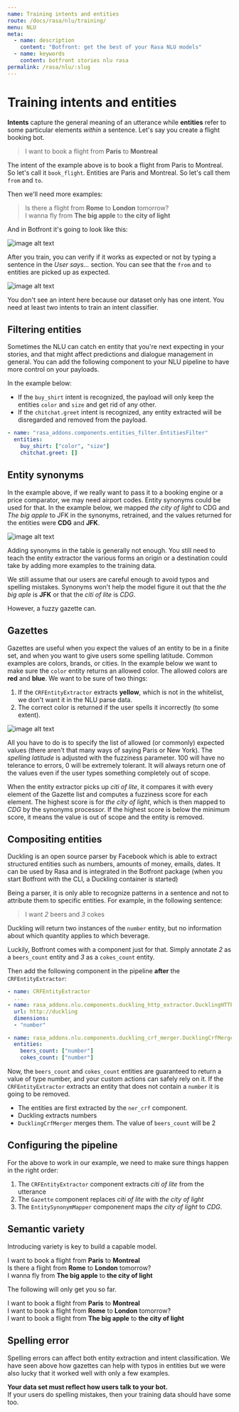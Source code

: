 ```yaml
---
name: Training intents and entities
route: /docs/rasa/nlu/training/
menu: NLU
meta:
  - name: description
    content: "Botfront: get the best of your Rasa NLU models"
  - name: keywords
    content: botfront stories nlu rasa
permalink: /rasa/nlu/:slug
---
```


# Training intents and entities

**Intents** capture the general meaning of an utterance while **entities** refer to some particular elements _within_ a sentence. Let's say you create a flight booking bot.

> I want to book a flight from **Paris** to **Montreal**

The intent of the example above is to book a flight from Paris to Montreal. So let's call it `book_flight`. Entities are Paris and Montreal. So let's call them `from` and `to`.

Then we'll need more examples:

> Is there a flight from **Rome** to **London** tomorrow?\
> I wanna fly from **The big apple** to **the city of light**

And in Botfront it's going to look like this:

![image alt text](../../../images/nlu_training_11.png)

After you train, you can verify if it works as expected or not by typing a sentence in the _User says..._ section. You can see that the `from` and `to` entities are picked up as expected.

![image alt text](../../../images/nlu_training_12.png)

<Important type="tip" title="NOTE">

You don't see an intent here because our dataset only has one intent. You need at least two intents to train an intent classifier.

</Important>

## Filtering entities

Sometimes the NLU can catch en entity that you're next expecting in your stories, and that might affect predictions and dialogue management in general.
You can add the following component to your NLU pipeline to have more control on your payloads.

In the example below:

- If the `buy_shirt` intent is recognized, the payload will only keep the entities `color` and `size` and get rid of any other.
- If the `chitchat.greet` intent is recognized, any entity extracted will be disregarded and removed from the payload.

```yaml
- name: "rasa_addons.components.entities_filter.EntitiesFilter"
  entities:
    buy_shirt: ["color", "size"]
    chitchat.greet: []
```

## Entity synonyms

In the example above, if we really want to pass it to a booking engine or a price comparator, we may need airport codes. Entity synonyms could be used for that. In the example below, we mapped _the city of light_ to CDG and _The big apple_ to JFK in the synonyms, retrained, and the values returned for the entities were **CDG** and **JFK**.

![image alt text](../../../images/nlu_training_8.png)

<Important type="tip">

Adding synonyms in the table is generally not enough. You still need to teach the entity extractor the various forms an origin or a destination could take by adding more examples to the training data.

</Important>

We still assume that our users are careful enough to avoid typos and spelling mistakes. Synonyms won't help the model figure it out that the _the big aple_ is **JFK** or that the _citi of lite_ is _CDG_.

However, a fuzzy gazette can.

## Gazettes

Gazettes are useful when you expect the values of an entity to be in a finite set, and when you want to give users some spelling latitude. Common examples are colors, brands, or cities.
In the example below we want to make sure the `color` entity returns an allowed color. The allowed colors are **red** and **blue**. We want to be sure of two things:

1. If the `CRFEntityExtractor` extracts **yellow**, which is not in the whitelist, we don't want it in the NLU parse data.
2. The correct color is returned if the user spells it incorrectly (to some extent).

![image alt text](../../../images/nlu_training_13.png)

All you have to do is to specify the list of allowed (or commonly) expected values (there aren't that many ways of saying Paris or New York). The _spelling latitude_ is adjusted with the fuzziness parameter. 100 will have no telerance to errors, 0 will be extremely tolerant. It will always return one of the values even if the user types something completely out of scope.

<Important type="tip" title="NOTE">

When the entity extractor picks up _citi of lite_, it compares it with every element of the Gazette list and computes a fuzziness score for each element. The highest score is for _the city of light_, which is then mapped to _CDG_ by the synonyms processor. If the highest score is below the minimum score, it means the value is out of scope and the entity is removed.

</Important>

## Compositing entities

Duckling is an open source parser by Facebook which is able to extract structured entities such as numbers, amounts of money, emails, dates. It can be used by Rasa and is integrated in the Botfront package (when you start Botfront with the CLI, a Duckling container is started)

Being a parser, it is only able to recognize patterns in a sentence and not to attribute them to specific entities. For example, in the following sentence:

> I want _2_ beers and _3_ cokes

Duckling will return two instances of the `number` entity, but no information about which quantity applies to which beverage.

Luckily, Botfront comes with a component just for that. Simply annotate _2_ as a `beers_count` entity and _3_ as a `cokes_count` entity.

Then add the following component in the pipeline **after** the `CRFEntityExtractor`:

```yaml
- name: CRFEntityExtractor
  ...
- name: rasa_addons.nlu.components.duckling_http_extractor.DucklingHTTPExtractor
  url: http://duckling
  dimensions:
  - "number"

- name: rasa_addons.nlu.components.duckling_crf_merger.DucklingCrfMerger
  entities:
    beers_count: ["number"]
    cokes_count: ["number"]
```

Now, the `beers_count` and `cokes_count` entities are guaranteed to return a value of type number, and your custom actions can safely rely on it. If the `CRFEntityExtractor` extracts an entity that does not contain a `number` it is going to be removed.

<Important type="tip" title="The order is important">

- The entities are first extracted by the `ner_crf` component.
- Duckling extracts numbers
- `DucklingCrfMerger` merges them. The value of `beers_count` will be 2

</Important>

## Configuring the pipeline

For the above to work in our example, we need to make sure things happen in the right order:

1. The `CRFEntityExtractor` component extracts _citi of lite_ from the utterance
2. The `Gazette` component replaces _citi of lite_ with _the city of light_
3. The `EntitySynonymMapper` componenent maps _the city of light_ to _CDG_.

## Semantic variety

Introducing variety is key to build a capable model.

<Important type="tip" title="GOOD">

I want to book a flight from **Paris** to **Montreal**  
Is there a flight from **Rome** to **London** tomorrow?  
I wanna fly from **The big apple** to **the city of light**

</Important>

The following will only get you so far.

<Important type="danger" title="BAD">

I want to book a flight from **Paris** to **Montreal**  
I want to book a flight from **Rome** to **London** tomorrow?  
I want to book a flight from **The big apple** to **the city of light**

</Important>

## Spelling error

Spelling errors can affect both entity extraction and intent classification. We have seen above how gazettes can help with typos in entities but we were also lucky that it worked well with only a few examples.

<Important type="tip">

**Your data set must reflect how users talk to your bot.**  
If your users do spelling mistakes, then your training data should have some too.

</Important>